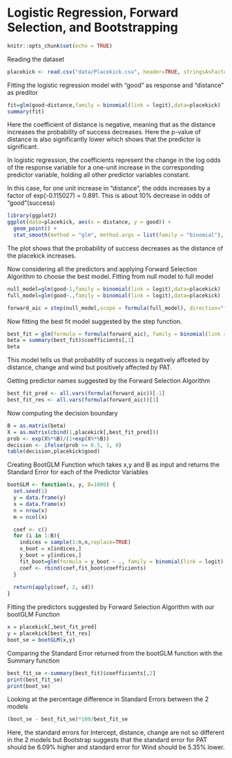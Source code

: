 # Logistic Regression, Forward Selection, and Bootstrapping

```r
knitr::opts_chunk$set(echo = TRUE)
```

Reading the dataset
```r
placekick <- read.csv("data/Placekick.csv", header=TRUE, stringsAsFactors=FALSE)
```

Fitting the logistic regression model with "good" as response and "distance" as preditor
```r
fit=glm(good~distance,family = binomial(link = logit),data=placekick)
summary(fit)
```
Here the coefficient of distance is negative, meaning that as the distance increases the probability of success decreases. Here the p-value of distance is also significantly lower which shows that the predictor is significant.

In logistic regression, the coefficients represent the change in the log odds of the response variable for a one-unit increase in the corresponding predictor variable, holding all other predictor variables constant.

In this case, for one unit increase in "distance", the odds increases by a factor of exp(-0.115027) = 0.891. This is about 10% decrease in odds of "good"(success)

```r
library(ggplot2)
ggplot(data=placekick, aes(x = distance, y = good)) +
  geom_point() +
  stat_smooth(method = "glm", method.args = list(family = "binomial"), se = FALSE)
```
The plot shows that the probability of success decreases as the distance of the placekick increases.

Now considering all the predictors and applying Forward Selection Algorithm to choose the best model. Fitting from null model to full model
```r
null_model=glm(good~1,family = binomial(link = logit),data=placekick)
full_model=glm(good~.,family = binomial(link = logit),data=placekick)

forward_aic = step(null_model,scope = formula(full_model), direction="forward")
```

Now fitting the best fit model suggested by the step function.
```r
best_fit = glm(formula = formula(forward_aic), family = binomial(link = logit), data = placekick)
beta = summary(best_fit)$coefficients[,1]
beta
```
This model tells us that probability of success is negatively affceted by distance, change and wind but positively affected by PAT.

Getting predictor names suggested by the Forward Selection Algorithm
```r
best_fit_pred <- all.vars(formula(forward_aic))[-1]
best_fit_res <- all.vars(formula(forward_aic))[1]
```

Now computing the decision boundary
```r
B = as.matrix(beta)
X = as.matrix(cbind(1,placekick[,best_fit_pred]))
prob <- exp(X%*%B)/(1+exp(X%*%B))
decision <- ifelse(prob >= 0.5, 1, 0)
table(decision,placekick$good)
```
Creating BootGLM Function which takes x,y and B as input and returns the Standard Error for each of the Predictor Variables
```r
bootGLM <- function(x, y, B=1000) {
  set.seed(1)
  y = data.frame(y)
  x = data.frame(x)
  n = nrow(x)
  m = ncol(x)

  coef <- c()
  for (i in 1:B){
    indices = sample(1:n,n,replace=TRUE)
    x_boot = x[indices,]
    y_boot = y[indices,]
    fit_boot=glm(formula = y_boot ~ ., family = binomial(link = logit), data = x_boot)
    coef <- rbind(coef,fit_boot$coefficients)
  }
  
  return(apply(coef, 2, sd))
}
```

Fitting the predictors suggested by Forward Selection Algorithm with our bootGLM Function
```r
x = placekick[,best_fit_pred]
y = placekick[best_fit_res]
boot_se = bootGLM(x,y)
```

Comparing the Standard Error returned from the bootGLM function with the Summary function
```r
best_fit_se <-summary(best_fit)$coefficients[,2]
print(best_fit_se)
print(boot_se)
```
Looking at the percentage difference in Standard Errors between the 2 models
```r
(boot_se - best_fit_se)*100/best_fit_se
```
Here, the standard errors for Intercept, distance, change are not so different in the 2 models but Bootstrap suggests that the standard error for PAT should be 6.09% higher and standard error for Wind should be 5.35% lower. 